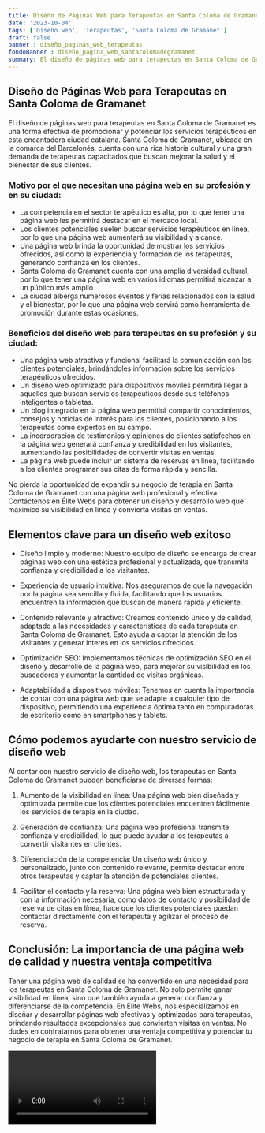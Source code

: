 ```yaml
---
title: Diseño de Páginas Web para Terapeutas en Santa Coloma de Gramanet
date: '2023-10-04'
tags: ['Diseño web', 'Terapeutas', 'Santa Coloma de Gramanet']
draft: false
banner : diseño_paginas_web_terapeutas
fondoBanner : diseño_pagina_web_santacolomadegramanet
summary: El diseño de páginas web para terapeutas en Santa Coloma de Gramanet es una forma efectiva de promocionar y potenciar los servicios terapéuticos en esta encantadora ciudad catalana. Santa Coloma de Gramanet, ubicada en la comarca del Barcelonés, cuenta con una rica historia cultural y una gran demanda de terapeutas capacitados que buscan mejorar la salud y el bienestar de sus clientes. 
---
```


## Diseño de Páginas Web para Terapeutas en Santa Coloma de Gramanet

El diseño de páginas web para terapeutas en Santa Coloma de Gramanet es una forma efectiva de promocionar y potenciar los servicios terapéuticos en esta encantadora ciudad catalana. Santa Coloma de Gramanet, ubicada en la comarca del Barcelonés, cuenta con una rica historia cultural y una gran demanda de terapeutas capacitados que buscan mejorar la salud y el bienestar de sus clientes. 

### Motivo por el que necesitan una página web en su profesión y en su ciudad:
- La competencia en el sector terapéutico es alta, por lo que tener una página web les permitirá destacar en el mercado local.
- Los clientes potenciales suelen buscar servicios terapéuticos en línea, por lo que una página web aumentará su visibilidad y alcance.
- Una página web brinda la oportunidad de mostrar los servicios ofrecidos, así como la experiencia y formación de los terapeutas, generando confianza en los clientes.
- Santa Coloma de Gramanet cuenta con una amplia diversidad cultural, por lo que tener una página web en varios idiomas permitirá alcanzar a un público más amplio.
- La ciudad alberga numerosos eventos y ferias relacionados con la salud y el bienestar, por lo que una página web servirá como herramienta de promoción durante estas ocasiones.

### Beneficios del diseño web para terapeutas en su profesión y su ciudad:
- Una página web atractiva y funcional facilitará la comunicación con los clientes potenciales, brindándoles información sobre los servicios terapéuticos ofrecidos.
- Un diseño web optimizado para dispositivos móviles permitirá llegar a aquellos que buscan servicios terapéuticos desde sus teléfonos inteligentes o tabletas.
- Un blog integrado en la página web permitirá compartir conocimientos, consejos y noticias de interés para los clientes, posicionando a los terapeutas como expertos en su campo.
- La incorporación de testimonios y opiniones de clientes satisfechos en la página web generará confianza y credibilidad en los visitantes, aumentando las posibilidades de convertir visitas en ventas.
- La página web puede incluir un sistema de reservas en línea, facilitando a los clientes programar sus citas de forma rápida y sencilla.

No pierda la oportunidad de expandir su negocio de terapia en Santa Coloma de Gramanet con una página web profesional y efectiva. Contáctenos en Élite Webs para obtener un diseño y desarrollo web que maximice su visibilidad en línea y convierta visitas en ventas.

<GifSeo />

<Cta />

## Elementos clave para un diseño web exitoso

- Diseño limpio y moderno: Nuestro equipo de diseño se encarga de crear páginas web con una estética profesional y actualizada, que transmita confianza y credibilidad a los visitantes.

- Experiencia de usuario intuitiva: Nos aseguramos de que la navegación por la página sea sencilla y fluida, facilitando que los usuarios encuentren la información que buscan de manera rápida y eficiente.

- Contenido relevante y atractivo: Creamos contenido único y de calidad, adaptado a las necesidades y características de cada terapeuta en Santa Coloma de Gramanet. Esto ayuda a captar la atención de los visitantes y generar interés en los servicios ofrecidos.

- Optimización SEO: Implementamos técnicas de optimización SEO en el diseño y desarrollo de la página web, para mejorar su visibilidad en los buscadores y aumentar la cantidad de visitas orgánicas.

- Adaptabilidad a dispositivos móviles: Tenemos en cuenta la importancia de contar con una página web que se adapte a cualquier tipo de dispositivo, permitiendo una experiencia óptima tanto en computadoras de escritorio como en smartphones y tablets.

## Cómo podemos ayudarte con nuestro servicio de diseño web

Al contar con nuestro servicio de diseño web, los terapeutas en Santa Coloma de Gramanet pueden beneficiarse de diversas formas:

1. Aumento de la visibilidad en línea: Una página web bien diseñada y optimizada permite que los clientes potenciales encuentren fácilmente los servicios de terapia en la ciudad.

2. Generación de confianza: Una página web profesional transmite confianza y credibilidad, lo que puede ayudar a los terapeutas a convertir visitantes en clientes.

3. Diferenciación de la competencia: Un diseño web único y personalizado, junto con contenido relevante, permite destacar entre otros terapeutas y captar la atención de potenciales clientes.

4. Facilitar el contacto y la reserva: Una página web bien estructurada y con la información necesaria, como datos de contacto y posibilidad de reserva de citas en línea, hace que los clientes potenciales puedan contactar directamente con el terapeuta y agilizar el proceso de reserva.

## Conclusión: La importancia de una página web de calidad y nuestra ventaja competitiva

Tener una página web de calidad se ha convertido en una necesidad para los terapeutas en Santa Coloma de Gramanet. No solo permite ganar visibilidad en línea, sino que también ayuda a generar confianza y diferenciarse de la competencia. En Élite Webs, nos especializamos en diseñar y desarrollar páginas web efectivas y optimizadas para terapeutas, brindando resultados excepcionales que convierten visitas en ventas. No dudes en contratarnos para obtener una ventaja competitiva y potenciar tu negocio de terapia en Santa Coloma de Gramanet.

<Video />

<CtaBot job='Terapeutas' city='Santa Coloma de Gramanet'/>

<Gmaps query='Santa Coloma de Gramanet+españa+maps' />